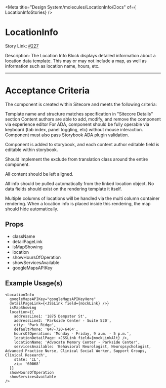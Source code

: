 
<Meta title="Design System/molecules/LocationInfo/Docs" of={ LocationInfoStories} />

# LocationInfo

Story Link: [#227]('https://github.com/ahc-digital/migration-planning-tracking/issues/227')

Description: The Location Info Block displays detailed information about a location data template. This may or may not include a map, as well as information such as location name, hours, etc.

---
# Acceptance Criteria
The component is created within Sitecore and meets the following criteria:

Template name and structure matches specification in "Sitecore Details" section
Content authors are able to add, modify, and remove the component via experience editor
For ADA, component should be fully operable via keyboard (tab index, panel toggling, etc) without mouse interaction. Component must also pass Storybook ADA plugin validation.

Component is added to storybook, and each content author editable field is editable within storybook.

Should implement the exclude from translation class around the entire component.

All content should be left aligned.

All info should be pulled automatically from the linked location object. No data fields should exist on the rendering template it itself.

Multiple columns of locations will be handled via the multi column container rendering. When a location info is placed inside this rendering, the map should hide automatically.

<Stories /> 

## Props
- className
- detailPageLink
- isMapShowing
- location
- showHoursOfOperation
- showServicesAvailable
- googleMapsAPIKey

<Controls />


## Example Usage(s)
```tsx
<LocationInfo
  googleMapsAPIKey="googleMapsAPIKeyHere"
  detailPageLink={<JSSLink field={mockLink} />}
  isMapShowing
  location={{
    addressLine1: '1875 Dempster St',
    addressLine2: 'Parkside Center - Suite 520',
    city: 'Park Ridge',
    defaultPhone: '847-720-6464',
    hoursOfOperation: 'Monday - Friday, 9 a.m. - 5 p.m.',
    locationDetailPage: <JSSLink field={mockLinkAlt} />,
    locationName: 'Advocate Memory Center - Parkside Center',
    servicesAvailable: 'Behavioral Neurologist, Neuropsychologist, Advanced Practice Nurse, Clinical Social Worker, Support Groups, Clinical Research',
    state: 'IL',
    zip: '60068'
  }}
  showHoursOfOperation
  showServicesAvailable
/>
```
